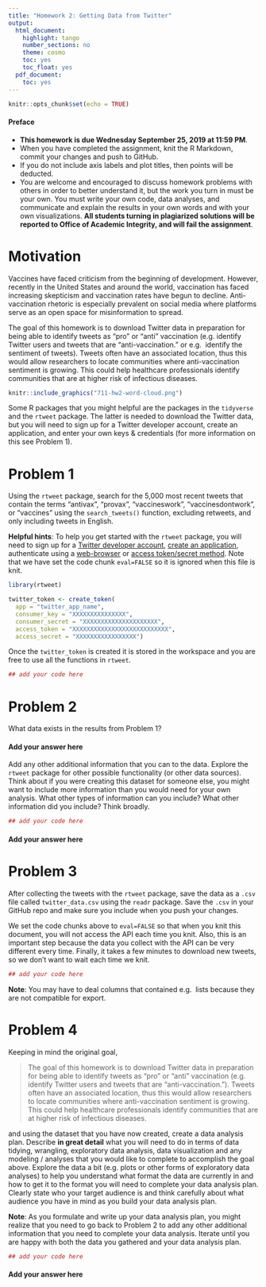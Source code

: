```yaml
---
title: "Homework 2: Getting Data from Twitter"
output:
  html_document:
    highlight: tango
    number_sections: no
    theme: cosmo
    toc: yes
    toc_float: yes
  pdf_document:
    toc: yes
---
```


```r
knitr::opts_chunk$set(echo = TRUE)
```

#### Preface 

* **This homework is due Wednesday September 25, 2019 at 11:59 PM**. 
* When you have completed the assignment, knit the R Markdown, commit your changes and push to GitHub.
* If you do not include axis labels and plot titles, then points will be deducted.
* You are welcome and encouraged to discuss homework problems with others in order to better understand it, but the work you turn in must be your own. You must write your own code, data analyses, and communicate and explain the results in your own words and with your own visualizations. **All students turning in plagiarized solutions will be reported to Office of Academic Integrity, and will fail the assignment**.

# Motivation

Vaccines have faced criticism from the beginning of development.
However, recently in the United States and around the world, 
vaccination has faced increasing skepticism and vaccination rates
have begun to decline. Anti-vaccination rhetoric is especially
prevalent on social media where platforms serve as an open space 
for misinformation to spread.

The goal of this homework is to download Twitter data in preparation 
for being able to identify tweets as "pro" or "anti" vaccination (e.g.
identify Twitter users and tweets that are "anti-vaccination." or e.g. 
identify the sentiment of tweets). Tweets often have an associated 
location, thus this would allow researchers to locate communities 
where anti-vaccination sentiment is growing. This could help
healthcare professionals identify communities that are at 
higher risk of infectious diseases.

```r
knitr::include_graphics("711-hw2-word-cloud.png")
```

Some R packages that you might helpful are the packages in the
`tidyverse` and the `rtweet` package. The latter is needed to 
download the Twitter data, but you will need to
sign up for a Twitter developer account, create an application,
and enter your own keys & credentials (for more information on 
this see Problem 1).

# Problem 1

Using the `rtweet` package, search for the 5,000 most recent
tweets that contain the terms "antivax", "provax", "vaccineswork", 
"vaccinesdontwork", or "vaccines" using the `search_tweets()` 
function, excluding retweets, and only including tweets in 
English. 

**Helpful hints**: To help you get started with the `rtweet`
package, you will need to sign up for a 
[Twitter developer account](https://developer.twitter.com/en/apply-for-access.html),
[create an application](https://rtweet.info/articles/auth.html), authenticate using a [web-browser](https://rtweet.info/articles/auth.html#browser-based-authentication) or [access token/secret method](https://rtweet.info/articles/auth.html#access-tokensecret-method). Note that we have set the code chunk 
`eval=FALSE` so it is ignored when this file is knit.

```r
library(rtweet)

twitter_token <- create_token(
  app = "twitter_app_name",
  consumer_key = "XXXXXXXXXXXXXXX",
  consumer_secret = "XXXXXXXXXXXXXXXXXXXXX",
  access_token = "XXXXXXXXXXXXXXXXXXXXXXXXXXX",
  access_secret = "XXXXXXXXXXXXXXXXX")
```

Once the `twitter_token` is created it is stored in the
workspace and you are free to use all the functions in `rtweet`.

```r
## add your code here

```



# Problem 2

What data exists in the results from Problem 1? 

#### Add your answer here


Add any other additional information that you can to the data. 
Explore the `rtweet` package for other possible functionality 
(or other data sources). Think about if you were creating this 
dataset for someone else, you might want to include more 
information than you would need for your own analysis. 
What other types of information can you include? What other 
information did you include? Think broadly. 

```r
## add your code here

```

#### Add your answer here





# Problem 3

After collecting the tweets with the `rtweet` package, 
save the data as a `.csv` file called `twitter_data.csv` 
using the `readr` package. Save the `.csv` in your GitHub 
repo and make sure you include when you push your changes. 

We set the code chunks above to 
`eval=FALSE` so that when you knit this document, you will not 
access the API each time you knit. Also, this is an important 
step because the data you collect with the API can be very
different every time. Finally, it takes a few minutes to 
download new tweets, so we don't want to wait each time we knit.

```r
## add your code here

```

**Note**: You may have to deal columns that contained e.g. 
lists because they are not compatible for export. 


# Problem 4 

Keeping in mind the original goal, 

> The goal of this homework is to download Twitter data in preparation 
for being able to identify tweets as "pro" or "anti" vaccination (e.g.
identify Twitter users and tweets that are "anti-vaccination."). 
Tweets often have an associated location, thus this would allow 
researchers to locate communities where anti-vaccination sentiment 
is growing. This could help healthcare professionals identify 
communities that are at higher risk of infectious diseases.

and using the dataset that you have now created, create a data 
analysis plan. Describe **in great detail** what you will need 
to do in terms of data tidying, wrangling, exploratory data analysis, 
data visualization and any modeling / analyses that you would like to 
complete to accomplish the goal above. Explore the data a 
bit (e.g. plots or other forms of exploratory data analyses) 
to help you understand what format the data are currently in 
and how to get it to the format you will need to complete your
data analysis plan. Clearly state who your target audience is and 
think carefully about what audience you have in mind as you build
your data analysis plan. 

**Note**: As you formulate and write up your data analysis plan, 
you might realize that you need to go back to Problem 2 to add any
other additional information that you need to complete your data 
analysis. Iterate until you are happy with both the data you gathered 
and your data analysis plan. 

```r
## add your code here

```


#### Add your answer here

